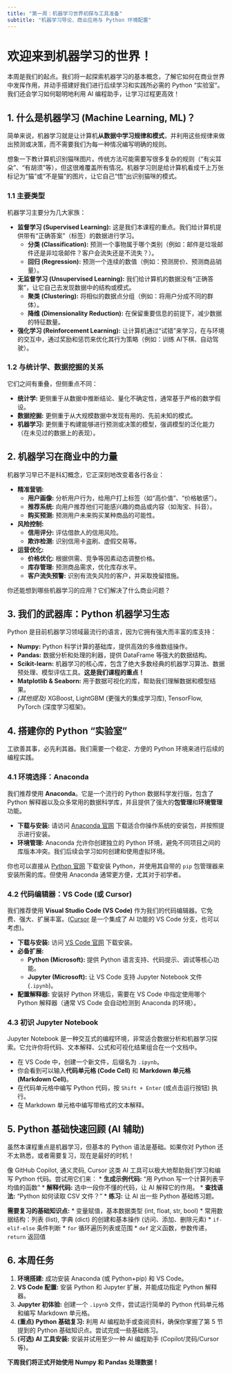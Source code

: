 ```yaml
---
title: "第一周：机器学习世界初探与工具准备"
subtitle: "机器学习导论、商业应用与 Python 环境配置"
---
```


# 欢迎来到机器学习的世界！

本周是我们的起点。我们将一起探索机器学习的基本概念，了解它如何在商业世界中发挥作用，并动手搭建好我们进行后续学习和实践所必需的 Python "实验室"。我们还会学习如何聪明地利用 AI 编程助手，让学习过程更高效！

## 1. 什么是机器学习 (Machine Learning, ML)？

简单来说，机器学习就是让计算机**从数据中学习规律和模式**，并利用这些规律来做出预测或决策，而不需要我们为每一种情况编写明确的规则。

::: {.callout-note title="核心思想"}
想象一下教计算机识别猫咪图片。传统方法可能需要写很多复杂的规则（“有尖耳朵”、“有胡须”等），但这很难覆盖所有情况。机器学习则是给计算机看成千上万张标记为“猫”或“不是猫”的图片，让它自己“悟”出识别猫咪的模式。
:::

### 1.1 主要类型

机器学习主要分为几大家族：

*   **监督学习 (Supervised Learning):** 这是我们本课程的重点。我们给计算机提供带有“正确答案”（标签）的数据进行学习。
    *   **分类 (Classification):** 预测一个事物属于哪个类别（例如：邮件是垃圾邮件还是非垃圾邮件？客户会流失还是不流失？）。
    *   **回归 (Regression):** 预测一个连续的数值（例如：预测房价、预测商品销量）。
*   **无监督学习 (Unsupervised Learning):** 我们给计算机的数据没有“正确答案”，让它自己去发现数据中的结构或模式。
    *   **聚类 (Clustering):** 将相似的数据点分组（例如：将用户分成不同的群体）。
    *   **降维 (Dimensionality Reduction):** 在保留重要信息的前提下，减少数据的特征数量。
*   **强化学习 (Reinforcement Learning):** 让计算机通过“试错”来学习，在与环境的交互中，通过奖励和惩罚来优化其行为策略（例如：训练 AI下棋、自动驾驶）。

### 1.2 与统计学、数据挖掘的关系

它们之间有重叠，但侧重点不同：

*   **统计学:** 更侧重于从数据中推断结论、量化不确定性，通常基于严格的数学假设。
*   **数据挖掘:** 更侧重于从大规模数据中发现有用的、先前未知的模式。
*   **机器学习:** 更侧重于构建能够进行预测或决策的模型，强调模型的泛化能力（在未见过的数据上的表现）。

## 2. 机器学习在商业中的力量

机器学习早已不是科幻概念，它正深刻地改变着各行各业：

*   **精准营销:**
    *   **用户画像:** 分析用户行为，给用户打上标签（如“高价值”、“价格敏感”）。
    *   **推荐系统:** 向用户推荐他们可能感兴趣的商品或内容（如淘宝、抖音）。
    *   **购买预测:** 预测用户未来购买某种商品的可能性。
*   **风险控制:**
    *   **信用评分:** 评估借款人的信用风险。
    *   **欺诈检测:** 识别信用卡盗刷、虚假交易等。
*   **运营优化:**
    *   **价格优化:** 根据供需、竞争等因素动态调整价格。
    *   **库存管理:** 预测商品需求，优化库存水平。
    *   **客户流失预警:** 识别有流失风险的客户，并采取挽留措施。

::: {.callout-important title="思考与讨论"}
你还能想到哪些机器学习的应用？它们解决了什么商业问题？
:::

## 3. 我们的武器库：Python 机器学习生态

Python 是目前机器学习领域最流行的语言，因为它拥有强大而丰富的库支持：

*   **Numpy:** Python 科学计算的基础库，提供高效的多维数组操作。
*   **Pandas:** 数据分析和处理的利器，提供 DataFrame 等强大的数据结构。
*   **Scikit-learn:** 机器学习的核心库，包含了绝大多数经典的机器学习算法、数据预处理、模型评估工具。**这是我们课程的重点！**
*   **Matplotlib & Seaborn:** 用于数据可视化的库，帮助我们理解数据和模型结果。
*   *(其他提及)* XGBoost, LightGBM (更强大的集成学习库), TensorFlow, PyTorch (深度学习框架)。

## 4. 搭建你的 Python "实验室"

工欲善其事，必先利其器。我们需要一个稳定、方便的 Python 环境来进行后续的编程实践。

### 4.1 环境选择：Anaconda

我们推荐使用 **Anaconda**。它是一个流行的 Python 数据科学发行版，包含了 Python 解释器以及众多常用的数据科学库，并且提供了强大的**包管理**和**环境管理**功能。

*   **下载与安装:** 请访问 [Anaconda 官网](https://www.anaconda.com/download) 下载适合你操作系统的安装包，并按照提示进行安装。
*   **环境管理:** Anaconda 允许你创建独立的 Python 环境，避免不同项目之间的库版本冲突。我们后续会学习如何创建和使用虚拟环境。

::: {.callout-caution title="替代方案：Python + pip"}
你也可以直接从 [Python 官网](https://www.python.org/) 下载安装 Python，并使用其自带的 `pip` 包管理器来安装所需的库。但使用 Anaconda 通常更方便，尤其对于初学者。
:::

### 4.2 代码编辑器：VS Code (或 Cursor)

我们推荐使用 **Visual Studio Code (VS Code)** 作为我们的代码编辑器。它免费、强大、扩展丰富。([Cursor](https://cursor.sh/) 是一个集成了 AI 功能的 VS Code 分支，也可以考虑)。

*   **下载与安装:** 访问 [VS Code 官网](https://code.visualstudio.com/) 下载安装。
*   **必备扩展:**
    *   **Python (Microsoft):** 提供 Python 语言支持、代码提示、调试等核心功能。
    *   **Jupyter (Microsoft):** 让 VS Code 支持 Jupyter Notebook 文件 (`.ipynb`)。
*   **配置解释器:** 安装好 Python 环境后，需要在 VS Code 中指定使用哪个 Python 解释器（通常 VS Code 会自动检测到 Anaconda 的环境）。

### 4.3 初识 Jupyter Notebook

Jupyter Notebook 是一种交互式的编程环境，非常适合数据分析和机器学习探索。它允许你将代码、文本解释、公式和可视化结果组合在一个文档中。

*   在 VS Code 中，创建一个新文件，后缀名为 `.ipynb`。
*   你会看到可以输入**代码单元格 (Code Cell)** 和 **Markdown 单元格 (Markdown Cell)**。
*   在代码单元格中编写 Python 代码，按 `Shift + Enter` (或点击运行按钮) 执行。
*   在 Markdown 单元格中编写带格式的文本解释。

## 5. Python 基础快速回顾 (AI 辅助)

虽然本课程重点是机器学习，但基本的 Python 语法是基础。如果你对 Python 还不太熟悉，或者需要复习，现在是最好的时机！

::: {.callout-tip title="利用 AI 编程助手"}
像 GitHub Copilot, 通义灵码, Cursor 这类 AI 工具可以极大地帮助我们学习和编写 Python 代码。尝试用它们来：
*   **生成示例代码:** "用 Python 写一个计算列表平均值的函数"
*   **解释代码:** 选中一段你不懂的代码，让 AI 解释它的作用。
*   **查找语法:** "Python 如何读取 CSV 文件？"
*   **练习:** 让 AI 出一些 Python 基础练习题。

**需要复习的基础知识点:**
*   变量赋值，基本数据类型 (int, float, str, bool)
*   常用数据结构：列表 (list), 字典 (dict) 的创建和基本操作 (访问、添加、删除元素)
*   `if-elif-else` 条件判断
*   `for` 循环遍历列表或范围
*   `def` 定义函数，参数传递，`return` 返回值
:::

## 6. 本周任务

1.  **环境搭建:** 成功安装 Anaconda (或 Python+pip) 和 VS Code。
2.  **VS Code 配置:** 安装 Python 和 Jupyter 扩展，并能成功指定 Python 解释器。
3.  **Jupyter 初体验:** 创建一个 `.ipynb` 文件，尝试运行简单的 Python 代码单元格和编写 Markdown 单元格。
4.  **(重点) Python 基础复习:** 利用 AI 编程助手或查阅资料，确保你掌握了第 5 节提到的 Python 基础知识点。尝试完成一些基础练习。
5.  **(可选) AI 工具安装:** 安装并试用至少一种 AI 编程助手 (Copilot/灵码/Cursor 等)。

**下周我们将正式开始使用 Numpy 和 Pandas 处理数据！**
